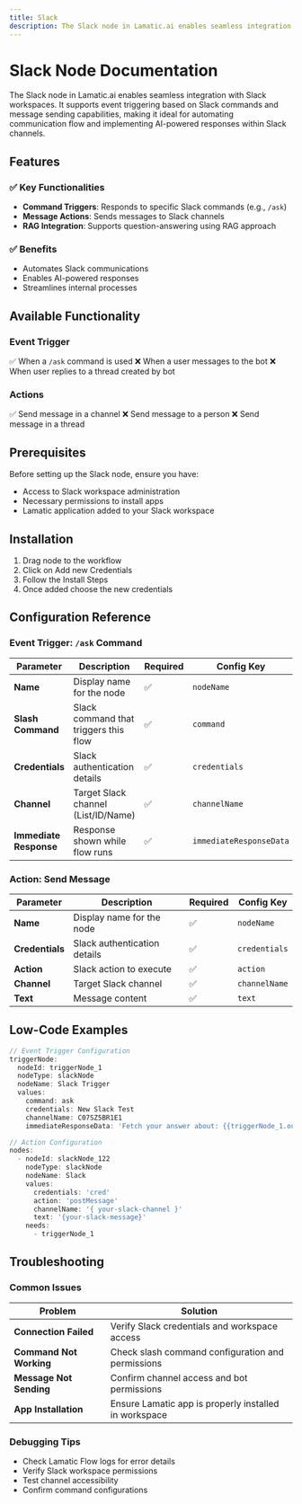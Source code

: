 ```yaml
---
title: Slack
description: The Slack node in Lamatic.ai enables seamless integration with Slack workspaces. It supports event triggering based on Slack commands and message sending capabilities, making it ideal for automating communication flow and implementing AI-powered responses within Slack channels.
---
```

# Slack Node Documentation

The Slack node in Lamatic.ai enables seamless integration with Slack workspaces. It supports event triggering based on Slack commands and message sending capabilities, making it ideal for automating communication flow and implementing AI-powered responses within Slack channels.


## Features

### ✅ Key Functionalities
- **Command Triggers**: Responds to specific Slack commands (e.g., `/ask`)
- **Message Actions**: Sends messages to Slack channels
- **RAG Integration**: Supports question-answering using RAG approach

### ✅ Benefits
- Automates Slack communications
- Enables AI-powered responses
- Streamlines internal processes


## Available Functionality

### Event Trigger
✅ When a `/ask` command is used
❌ When a user messages to the bot
❌ When user replies to a thread created by bot

### Actions
✅ Send message in a channel
❌ Send message to a person
❌ Send message in a thread


## Prerequisites

Before setting up the Slack node, ensure you have:
- Access to Slack workspace administration
- Necessary permissions to install apps
- Lamatic application added to your Slack workspace



## Installation

1. Drag node to the workflow
2. Click on Add new Credentials
3. Follow the Install Steps
4. Once added choose the new credentials



## Configuration Reference

### Event Trigger: `/ask` Command

| **Parameter**             | **Description**                                                         | **Required** | **Config Key**            |
|--------------------------|------------------------------------------------------------------------|--------------|--------------------------|
| **Name**                 | Display name for the node                                              | ✅           | `nodeName`               |
| **Slash Command**        | Slack command that triggers this flow                                 | ✅           | `command`                |
| **Credentials**          | Slack authentication details                                           | ✅           | `credentials`            |
| **Channel**              | Target Slack channel (List/ID/Name)                                   | ✅           | `channelName`            |
| **Immediate Response**   | Response shown while flow runs                                        | ✅           | `immediateResponseData`  |

### Action: Send Message

| **Parameter**      | **Description**                                                         | **Required** | **Config Key**            |
|-------------------|------------------------------------------------------------------------|--------------|--------------------------|
| **Name**          | Display name for the node                                              | ✅           | `nodeName`               |
| **Credentials**   | Slack authentication details                                           | ✅           | `credentials`            |
| **Action**        | Slack action to execute                                               | ✅           | `action`                 |
| **Channel**       | Target Slack channel                                                  | ✅           | `channelName`            |
| **Text**          | Message content                                                       | ✅           | `text`                   |



## Low-Code Examples

```js
// Event Trigger Configuration
triggerNode:
  nodeId: triggerNode_1
  nodeType: slackNode
  nodeName: Slack Trigger
  values:
    command: ask
    credentials: New Slack Test
    channelName: C07SZ5BR1E1
    immediateResponseData: 'Fetch your answer about: {{triggerNode_1.output.user_name}}'

// Action Configuration
nodes:
  - nodeId: slackNode_122
    nodeType: slackNode
    nodeName: Slack
    values:
      credentials: 'cred'
      action: 'postMessage'
      channelName: '{ your-slack-channel }'
      text: '{your-slack-message}'
    needs:
      - triggerNode_1
```

## Troubleshooting

### Common Issues

| **Problem**                | **Solution**                                                                                  |
|---------------------------|----------------------------------------------------------------------------------------------|
| **Connection Failed**      | Verify Slack credentials and workspace access                                                |
| **Command Not Working**    | Check slash command configuration and permissions                                            |
| **Message Not Sending**    | Confirm channel access and bot permissions                                                   |
| **App Installation**       | Ensure Lamatic app is properly installed in workspace                                        |

### Debugging Tips

- Check Lamatic Flow logs for error details
- Verify Slack workspace permissions
- Test channel accessibility
- Confirm command configurations